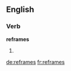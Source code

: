 ==English==

===Verb===
'''reframes'''

# {{en-third-person singular of|reframe}}

[[de:reframes]]
[[fr:reframes]]